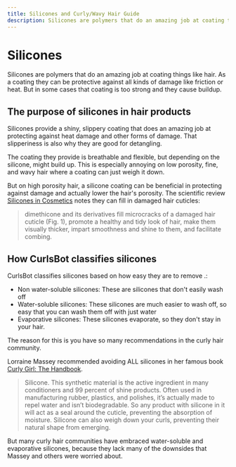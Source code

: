 ```yaml
---
title: Silicones and Curly/Wavy Hair Guide
description: Silicones are polymers that do an amazing job at coating things like hair. As a coating they can be protective against all kinds of damage like friction or heat. But in some cases that coating is too strong and they can cause buildup.
---
```


# Silicones

Silicones are polymers that do an amazing job at coating things like hair. As a coating they can be protective against all kinds of damage like friction or heat. But in some cases that coating is too strong and they cause buildup.

## The purpose of silicones in hair products

Silicones provide a shiny, slippery coating that does an amazing job at protecting against heat damage and other forms of damage<InlineReference id="19" />. That slipperiness is also why they are good for detangling.

The coating they provide is breathable and flexible<InlineReference id="16" />, but depending on the silicone, might build up<InlineReference id="17" />. This is especially annoying on low porosity, fine, and wavy hair where a coating can just weigh it down.

But on high porosity hair, a silicone coating can be beneficial in protecting against damage and actually lower the hair's porosity. The scientific review [Silicones in Cosmetics](https://link.springer.com/article/10.1134/S1560090423600201)<InlineReference id="19" /> notes they can fill in damaged hair cuticles:

> dimethicone and its derivatives fill microcracks of a damaged hair cuticle (Fig. 1), promote a healthy and tidy look of hair, make them visually thicker, impart smoothness and shine to them, and facilitate combing.

## How CurlsBot classifies silicones

CurlsBot classifies silicones based on how easy they are to remove <InlineReference id="18" />.:

- Non water-soluble silicones: These are silicones that don't easily wash off
- Water-soluble silicones: These silicones are much easier to wash off, so easy that you can wash them off with just water
- Evaporative silicones: These silicones evaporate, so they don't stay in your hair.

The reason for this is you have so many recommendations in the curly hair community.

Lorraine Massey recommended avoiding ALL silicones in her famous book [Curly Girl: The Handbook](https://amzn.to/40b2Jfr)<InlineReference id="6" />.

> Silicone. This synthetic material is the active ingredient in many conditioners and 99 percent of shine products. Often used in manufacturing rubber, plastics, and polishes, it’s actually made to repel water and isn’t biodegradable. So any product with silicone in it will act as a seal around the cuticle, preventing the absorption of moisture. Silicone can also weigh down your curls, preventing their natural shape from emerging.

But many curly hair communities have embraced water-soluble and evaporative silicones, because they lack many of the downsides that Massey and others were worried about.

<AutoReferencesList />
